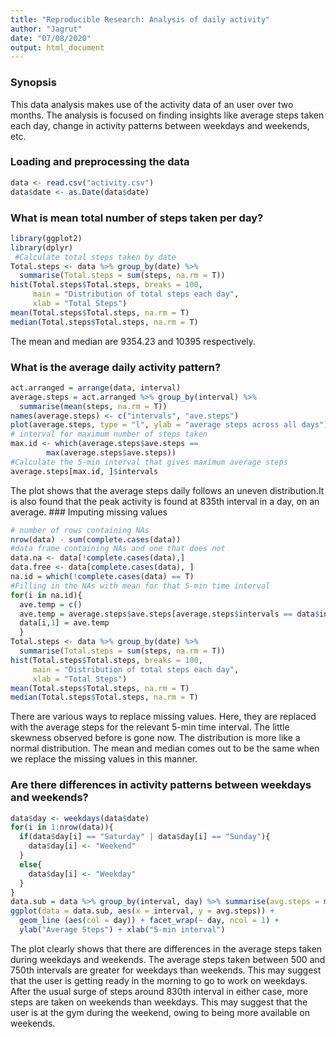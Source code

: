 ```yaml
---
title: "Reproducible Research: Analysis of daily activity"
author: "Jagrut"
date: "07/08/2020"
output: html_document
---
```


### Synopsis
This data analysis makes use of the activity data of an user over two months. 
The analysis is focused on finding insights like average steps taken each day,
change in activity patterns between weekdays and weekends, etc.

### Loading and preprocessing the data

```r

data <- read.csv("activity.csv")
data$date <- as.Date(data$date)
```

### What is mean total number of steps taken per day?

```r
library(ggplot2)
library(dplyr)
 #Calculate total steps taken by date
Total.steps <- data %>% group_by(date) %>% 
  summarise(Total.steps = sum(steps, na.rm = T))
hist(Total.steps$Total.steps, breaks = 100, 
     main = "Distribution of total steps each day", 
     xlab = "Total Steps")
mean(Total.steps$Total.steps, na.rm = T)
median(Total.steps$Total.steps, na.rm = T)
```

The mean and median are 9354.23 and 10395 respectively.

### What is the average daily activity pattern?
``` r
act.arranged = arrange(data, interval)
average.steps = act.arranged %>% group_by(interval) %>% 
  summarise(mean(steps, na.rm = T))
names(average.steps) <- c("intervals", "ave.steps")
plot(average.steps, type = "l", ylab = "average steps across all days")
# interval for maximum number of steps taken
max.id <- which(average.steps$ave.steps == 
        max(average.steps$ave.steps))
#Calculate the 5-min interval that gives maximum average steps
average.steps[max.id, ]$intervals
```


The plot shows that the average steps daily follows an uneven distribution.It is also found that the peak activity is found at 835th interval in a day, on an average. 
### Imputing missing values
``` r
# number of rows containing NAs
nrow(data) - sum(complete.cases(data))
#data frame containing NAs and one that does not
data.na <- data[!complete.cases(data),]
data.free <- data[complete.cases(data), ]
na.id = which(!complete.cases(data) == T)
#Filling in the NAs with mean for that 5-min time interval
for(i in na.id){
  ave.temp = c()
  ave.temp = average.steps$ave.steps[average.steps$intervals == data$interval[i]]
  data[i,1] = ave.temp
  }
Total.steps <- data %>% group_by(date) %>% 
  summarise(Total.steps = sum(steps, na.rm = T))
hist(Total.steps$Total.steps, breaks = 100, 
     main = "Distribution of total steps each day", 
     xlab = "Total Steps")
mean(Total.steps$Total.steps, na.rm = T)
median(Total.steps$Total.steps, na.rm = T)
```
There are various ways to replace missing values. Here, they are replaced with the average steps 
for the relevant 5-min time interval. The little skewness observed before is gone now. The distribution is more like a normal distribution. The mean and median comes out to be the same when we replace the missing values in this manner.

### Are there differences in activity patterns between weekdays and weekends?
``` r
data$day <- weekdays(data$date)
for(i in 1:nrow(data)){
  if(data$day[i] == "Saturday" | data$day[i] == "Sunday"){
    data$day[i] <- "Weekend"
  }
  else{
    data$day[i] <- "Weekday"
  }
}
data.sub = data %>% group_by(interval, day) %>% summarise(avg.steps = mean(steps))
ggplot(data = data.sub, aes(x = interval, y = avg.steps)) + 
  geom_line (aes(col = day)) + facet_wrap(~ day, ncol = 1) + 
  ylab("Average Steps") + xlab("5-min interval")
```

The plot clearly shows that there are differences in the average steps taken during weekdays and weekends. The average steps taken between 500 and 750th intervals are greater for weekdays than weekends. This may suggest that the user is getting ready in the morning to go to work on weekdays. After the usual surge of steps around 830th interval in either case, more steps are taken on weekends than weekdays. This may suggest that the user is at the gym during the weekend, owing to being more available on weekends.
